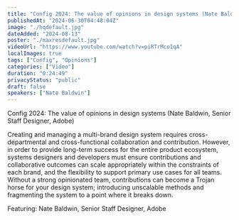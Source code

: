 ```yaml
---
title: "Config 2024: The value of opinions in design systems (Nate Baldwin, Senior Staff Designer, Adobe)"
publishedAt: "2024-06-30T04:48:04Z"
image: "./hqdefault.jpg"
dateAdded: "2024-08-13"
poster: "./maxresdefault.jpg"
videoUrl: "https://www.youtube.com/watch?v=piRTrMcoIqA"
localImages: true
tags: ["Config", "Opinions"]
categories: ["Video"]
duration: "0:24:49"
privacyStatus: "public"
draft: false
speakers: ["Nate Baldwin"]
---
```

Config 2024: The value of opinions in design systems (Nate Baldwin, Senior Staff Designer, Adobe)

Creating and managing a multi-brand design system requires cross-departmental and cross-functional collaboration and contribution. However, in order to provide long-term success for the entire product ecosystem, systems designers and developers must ensure contributions and collaborative outcomes can scale appropriately within the constraints of each brand, and the flexibility to support primary use cases for all teams. Without a strong opinionated team, contributions can become a Trojan horse for your design system; introducing unscalable methods and fragmenting the system to a point where it breaks down. 

Featuring: Nate Baldwin, Senior Staff Designer, Adobe
